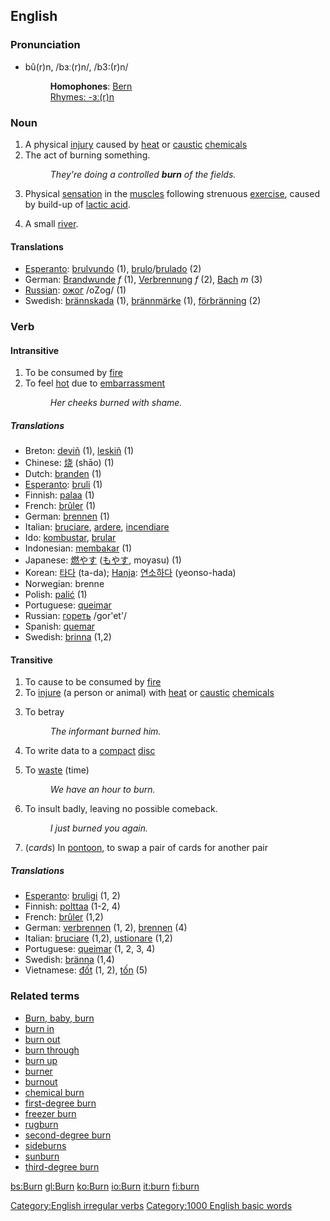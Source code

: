 ==English==

===Pronunciation===
*bû(r)n, /bɜː(r)n/, /b3:(r)n/
*:'''Homophones''': [[Bern]]
*:[[Rhymes:English:-ɜː(r)n|Rhymes: -ɜː(r)n]]

===Noun===
{{en-noun|burn|burns}}

# A physical [[injury]] caused by [[heat]] or [[caustic]] [[chemical]]s
# The act of burning something.
#: ''They're doing a controlled '''burn''' of the fields.''
# Physical [[sensation]] in the [[muscle]]s following strenuous [[exercise]], caused by build-up of [[lactic acid]].
# {{scots}} A small [[river]].

==== Translations ====
*[[Esperanto]]: [[brulvundo]] (1), [[brulo]]/[[brulado]] (2)
*German: [[Brandwunde]] ''f'' (1), [[Verbrennung]] ''f'' (2), [[Bach]] ''m'' (3)
*[[Russian]]: [[ожог]] /oZog/ (1)
*Swedish: [[brännskada]] (1), [[brännmärke]] (1), [[förbränning]] (2)

===Verb===
[[Category:English irregular verbs]]
{{en-verb2|'''to burn'''|'''[[burns]]'''|'''[[burnt]] '''or''' [[burned]]'''|'''[[burnt]] '''or''' [[burned]]'''|'''[[burning]]'''}}
====Intransitive====
# To be consumed by [[fire]]
# To feel [[hot]] due to [[embarrassment]]
#: ''Her cheeks burned with shame.''
=====Translations=====
*Breton: [[deviñ]] (1), [[leskiñ]] (1)
*Chinese: [[烧]] (shāo) (1)
*Dutch: [[branden]] (1)
*[[Esperanto]]: [[bruli]] (1)
*Finnish: [[palaa]] (1)
*French: [[brûler]] (1)
*German: [[brennen]] (1)
*Italian: [[bruciare]], [[ardere]], [[incendiare]]
*Ido: [[kombustar]], [[brular]]
*Indonesian: [[bakar|membakar]] (1)
*Japanese: [[燃やす]] ([[もやす]], moyasu) (1)
*Korean: [[타다]] (ta-da); [[Hanja]]: [[연소하다]] (yeonso-hada)
*Norwegian: brenne
*Polish: [[palić się|palić]] (1)
*Portuguese: [[queimar]]
*Russian: [[гореть]] /gor'et'/
*Spanish: [[quemar]]
*Swedish: [[brinna]] (1,2)

====Transitive====
# To cause to be consumed by [[fire]]
# To [[injure]] (a person or animal) with [[heat]] or [[caustic]] [[chemicals]]
# {{slang}} To betray
#: ''The informant burned him.''
# {{computing}} To write data to a [[compact]] [[disc]]
# To [[waste]] (time)
#: ''We have an hour to burn.''
# {{slang}} To insult badly, leaving no possible comeback.
#: ''I just burned you again.''
# (''cards'') In [[pontoon]], to swap a pair of cards for another pair

=====Translations=====
*[[Esperanto]]: [[bruligi]] (1, 2)
*Finnish: [[polttaa]] (1-2, 4)
*French: [[brûler]] (1,2)
*German: [[verbrennen]] (1, 2), [[brennen]] (4)
*Italian: [[bruciare]] (1,2), [[ustionare]] (1,2)
*Portuguese: [[queimar]] (1, 2, 3, 4)
*Swedish: [[bränna]] (1,4)
*Vietnamese: [[đốt]] (1, 2), [[tốn]] (5)

===Related terms===
*[[Burn, baby, burn]]
*[[burn in]]
*[[burn out]]
*[[burn through]]
*[[burn up]]
*[[burner]]
*[[burnout]]
*[[chemical burn]]
*[[first-degree burn]]
*[[freezer burn]]
*[[rugburn]]
*[[second-degree burn]]
*[[sideburns]]
*[[sunburn]]
*[[third-degree burn]]

[[Category:1000 English basic words]]

[[bs:Burn]]
[[gl:Burn]]
[[ko:Burn]]
[[io:Burn]]
[[it:burn]]
[[fi:burn]]